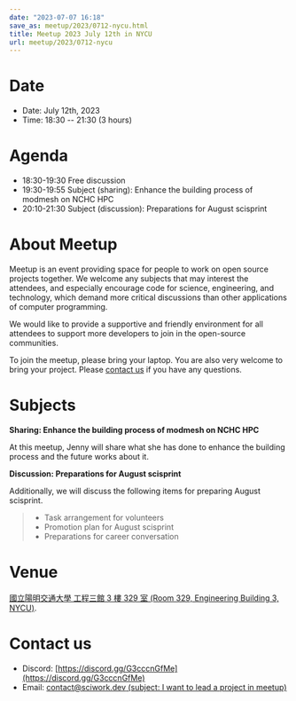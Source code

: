 ```yaml
---
date: "2023-07-07 16:18"
save_as: meetup/2023/0712-nycu.html
title: Meetup 2023 July 12th in NYCU
url: meetup/2023/0712-nycu
---
```


# Date

- Date: July 12th, 2023
- Time: 18:30 \-- 21:30 (3 hours)

# Agenda

- 18:30-19:30 Free discussion
- 19:30-19:55 Subject (sharing): Enhance the building process of
  modmesh on NCHC HPC
- 20:10-21:30 Subject (discussion): Preparations for August scisprint

# About Meetup

Meetup is an event providing space for people to work on open source
projects together. We welcome any subjects that may interest the
attendees, and especially encourage code for science, engineering, and
technology, which demand more critical discussions than other
applications of computer programming.

We would like to provide a supportive and friendly environment for all
attendees to support more developers to join in the open-source
communities.

To join the meetup, please bring your laptop. You are also very welcome
to bring your project. Please [contact us](#contact-us) if you have any
questions.

# Subjects

**Sharing: Enhance the building process of modmesh on NCHC HPC**

At this meetup, Jenny will share what she has done to enhance the
building process and the future works about it.

**Discussion: Preparations for August scisprint**

Additionally, we will discuss the following items for preparing August
scisprint.

> - Task arrangement for volunteers
> - Promotion plan for August scisprint
> - Preparations for career conversation

# Venue

[國立陽明交通大學 工程三館 3 樓 329 室 (Room 329, Engineering Building
3, NYCU)](https://goo.gl/maps/TgDYwohB3CBmQgww9).

<div
  style={{
    overflow: "hidden",
    paddingBottom: "56.25%",
    position: "relative",
    height: 0,
  }}
>
  <Map src="https://www.google.com/maps/embed?pb=!1m18!1m12!1m3!1d905.5596639949631!2d120.99673777209487!3d24.787280157478236!2m3!1f0!2f0!3f0!3m2!1i1024!2i768!4f13.1!3m3!1m2!1s0x3468360f96adabd7%3A0xedfd1ba0fa6c6bf7!2z5ZyL56uL6Zm95piO5Lqk6YCa5aSn5a24IOW3peeoi-S4iemkqA!5e0!3m2!1szh-TW!2stw!4v1678519228058!5m2!1szh-TW!2stw" />
</div>

# Contact us

- Discord: [https://discord.gg/G3cccnGfMe](https://discord.gg/G3cccnGfMe)
- Email: [contact@sciwork.dev (subject: I want to lead a project in
  meetup)](mailto:contact@sciwork.dev?subject=[sciwork]%20I%20want%20to%20lead%20a%20project%20in%20scisprint)
